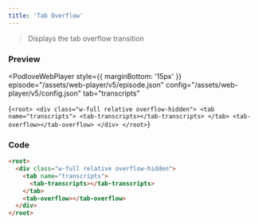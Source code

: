 ```yaml
---
title: 'Tab Overflow'
---
```



> Displays the tab overflow transition

### Preview

<PodloveWebPlayer style={{ marginBottom: '15px' }}
  episode="/assets/web-player/v5/episode.json"
  config="/assets/web-player/v5/config.json"
  tab="transcripts"
>
  {`
  <root>
    <div class="w-full relative overflow-hidden">
      <tab name="transcripts">
        <tab-transcripts></tab-transcripts>
      </tab>
      <tab-overflow></tab-overflow>
    </div>
  </root>
  `}
</PodloveWebPlayer>

### Code

```html
<root>
  <div class="w-full relative overflow-hidden">
    <tab name="transcripts">
      <tab-transcripts></tab-transcripts>
    </tab>
    <tab-overflow></tab-overflow>
  </div>
</root>
```
